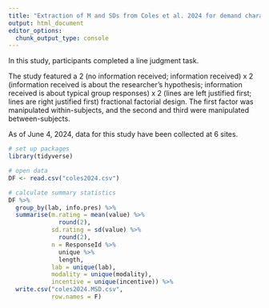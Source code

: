 ```yaml
---
title: "Extraction of M and SDs from Coles et al. 2024 for demand characteristics meta-analysis"
output: html_document
editor_options: 
  chunk_output_type: console
---
```

In this study, participants completed a line judgment task.

The study featured a 2 (no information received; information received) x 2 (information received is about the researcher's hypothesis; information received is about typical group responses) x 2 (lines are left justified first; lines are right justified first) fractional factorial design. The first factor was manipulated within-subjects, and the second and third were manipulated between-subjects.

As of June 4, 2024, data for this study have been collected at 6 sites.

```r
# set up packages
library(tidyverse)

# open data
DF <- read.csv("coles2024.csv")

# calculate summary statistics
DF %>% 
  group_by(lab, info.pres) %>% 
  summarise(m.rating = mean(value) %>% 
              round(2),
            sd.rating = sd(value) %>% 
              round(2),
            n = ResponseId %>% 
              unique %>% 
              length,
            lab = unique(lab),
            modality = unique(modality),
            incentive = unique(incentive)) %>% 
  write.csv("coles2024.MSD.csv",
            row.names = F)
```
